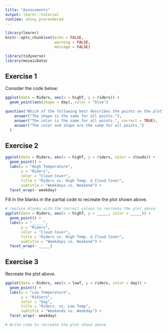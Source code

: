 ```yaml
---
title: "Assessments"
output: learnr::tutorial
runtime: shiny_prerendered
---
```


```r
library(learnr)
knitr::opts_chunk$set(echo = FALSE, 
                      warning = FALSE, 
                      message = FALSE)
```

```r
library(tidyverse)
library(mosaicData)
```

## Exercise 1

Consider the code below: 

```r
ggplot(data = Riders, aes(x = highT, y = riders)) +
  geom_point(aes(shape = day), color = "blue")
```

```r
question("Which of the following best describes the points on the plot?",
    answer("The shape is the same for all points."),
    answer("The color is the same for all points.", correct = TRUE),
    answer("The color and shape are the same for all points.")
  )
```


## Exercise 2

```r
ggplot(data = Riders, aes(x = highT, y = riders, color = clouds)) + 
  geom_point() + 
  labs(x = "High Temperature", 
       y = "Riders", 
       color = "Cloud Cover",
       title = "Riders vs. High Temp. & Cloud Cover", 
       subtitle = "Weekdays vs. Weekend") +
  facet_wrap(~ weekday)
```

Fill in the blanks in the partial code to recreate the plot shown above. 

```r
# replace blanks with the correct values to recreate the plot above.
ggplot(data = Riders, aes(x = highT, y = _____, color = _____)) + 
  geom_point() + 
  labs(x = "_____", 
       y = "Riders", 
       color = "Cloud Cover",
       title = "Riders vs. High Temp. & Cloud Cover", 
       subtitle = "Weekdays vs. Weekend") +
  facet_wrap(~ _____)
```

## Exercise 3

Recreate the plot above. 

```r
ggplot(data = Riders, aes(x = lowT, y = riders, color = day)) + 
  geom_point() + 
  labs(x = "Low Temperature", 
       y = "Ridiers", 
       color = "Day",
       title = "Riders. vs. Low Temp", 
       subtitle = "Weekends vs. Weekday") +
  facet_wrap(~ weekday)
```

```r
# Write code to recreate the plot shown above 

```

